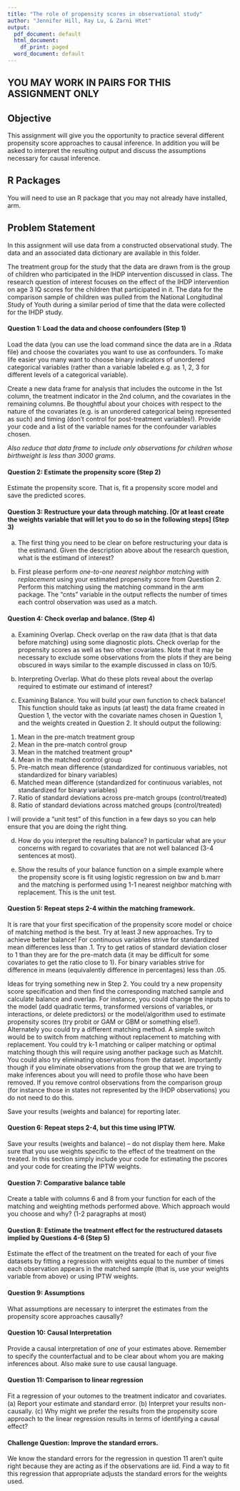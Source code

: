 ```yaml
---
title: "The role of propensity scores in observational study"
author: "Jennifer Hill, Ray Lu, & Zarni Htet"
output:
  pdf_document: default
  html_document:
    df_print: paged
  word_document: default
---
```


## YOU MAY WORK IN PAIRS FOR THIS ASSIGNMENT ONLY ##

## Objective
This assignment will give you the opportunity to practice several different propensity score approaches to causal inference. In addition you will be asked to interpret the resulting output and discuss the assumptions necessary for causal inference. 

## R Packages
You will need to use an R package that you may not already have installed, arm.  

## Problem Statement
In this assignment will use data from a constructed observational study. The data and an associated data dictionary are available in this folder.

The treatment group for the study that the data are drawn from is the group of children who participated in the IHDP intervention discussed in class. The research question of interest focuses on the effect of the IHDP intervention on age 3 IQ scores for the children that participated in it. The data for the comparison sample of children was pulled from the National Longitudinal Study of Youth during a similar period of time that the data were collected for the IHDP study.

#### Question 1: Load the data and choose confounders (Step 1)
Load the data (you can use the load command since the data are in a .Rdata file) and choose the covariates you want to use as confounders. To make life easier you many want to choose binary indicators of unordered categorical variables (rather than a variable labeled e.g. as 1, 2, 3 for different levels of a categorical variable). 

Create a new data frame for analysis that includes the outcome in the 1st column, the treatment indicator in the 2nd column, and the covariates in the remaining columns. Be thoughtful about your choices with respect to the nature of the covariates (e.g. is an unordered categorical being represented as such) and timing (don't control for post-treatment variables!). Provide your code and a list of the variable names for the confounder variables chosen.

*Also reduce that data frame to include only observations for children whose birthweight is less than 3000 grams.*

#### Question 2: Estimate the propensity score (Step 2)
Estimate the propensity score. That is, fit a propensity score model and save the predicted scores.

#### Question 3: Restructure your data through matching. [Or at least create the weights variable that will let you to do so in the following steps]  (Step 3)

(a) The first thing you need to be clear on before restructuring your data is the estimand. Given the description above about the research question, what is the estimand of interest?

(b) First please perform *one-to-one nearest neighbor matching with replacement* using your estimated propensity score from Question 2. Perform this matching using the matching command in the arm package. The "cnts" variable in the output reflects the number of times each control observation was used as a match.

#### Question 4: Check overlap and balance. (Step 4)

(a) Examining Overlap. Check overlap on the raw data (that is that data before matching) using some diagnostic plots. Check overlap for the propensity scores as well as two other covariates. Note that it may be necessary to exclude some observations from the plots if they are being obscured in ways similar to the example discussed in class on 10/5.

(b) Interpreting Overlap. What do these plots reveal about the overlap required to estimate our estimand of interest?

(c) Examining Balance. You will build your own function to check balance!  This function should take as inputs (at least) the data frame created in Question 1, the vector with the covariate names chosen in Question 1, and the weights created in Question 2. It should output the following:

1) Mean in the pre-match treatment group
2) Mean in the pre-match control group
3) Mean in the matched treatment group*
4) Mean in the matched control group
5) Pre-match mean difference (standardized for continuous variables, not standardized for binary variables)
6) Matched mean difference (standardized for continuous variables, not standardized for binary variables)
7) Ratio of standard deviations across pre-match groups (control/treated)
8) Ratio of standard deviations across matched groups (control/treated)

I will provide a "unit test" of this function in a few days so you can help ensure that you are doing the right thing.

(d) How do you interpret the resulting balance?  In particular what are your concerns with regard to covariates that are not well balanced (3-4 sentences at most).

(e) Show the results of your balance function on a simple example where the propensity score is fit using logistic regression on bw and b.marr and the matching is performed using 1-1 nearest neighbor matching with replacement.
This is the unit test.

\begin{verbatim}
             mn1       mn0     mn1.m     mn0.m    diff  diff.m  ratio  ratio.m
bw      2008.648  2629.482  2008.648  2001.838  -2.191   0.024  1.175   1.044
b.marr     0.431     0.595     0.431     0.486  -0.164  -0.055  0.000   0.000
\end{verbatim}


#### Question 5: Repeat steps 2-4 within the matching framework.
It is rare that your first specification of the propensity score model or choice of matching method is the best. Try at least *3* new approaches. Try to achieve better balance!  For continuous variables strive for standardized mean differences less than .1.  Try to get ratios of standard deviation closer to 1 than they are for the pre-match data (it may be difficult for some covariates to get the ratio close to 1). For binary variables strive for difference in means (equivalently difference in percentages) less than .05.

Ideas for trying something new in Step 2. You could try a new propensity score specification and then find the corresponding matched sample and calculate balance and overlap. For instance, you could change the inputs to the model (add quadratic terms, transformed versions of variables, or interactions, or delete predictors) or the model/algorithm used to estimate propensity scores (try probit or GAM or GBM or something else!). Alternately you could try a different matching method. A simple switch would be to switch from matching without replacement to matching with replacement. You could try k-1 matching or caliper matching or optimal matching though this will require using another package such as MatchIt. You could also try eliminating observations from the dataset. Importantly though if you eliminate observations from the group that we are trying to make inferences about you will need to profile those who have been removed. If you remove control observations from the comparison group (for instance those in states not represented by the IHDP observations) you do not need to do this. 

Save your results (weights and balance) for reporting later.

#### Question 6: Repeat steps 2-4, but this time using IPTW.
Save your results (weights and balance) -- do not display them here. Make sure that you use weights specific to the effect of the treatment on the treated. In this section simply include your code for estimating the pscores and your code for creating the IPTW weights.  

#### Question 7: Comparative balance table
Create a table with columns 6 and 8 from your function for each of the matching and weighting methods performed above. Which approach would you choose and why? (1-2 paragraphs at most)

#### Question 8: Estimate the treatment effect for the restructured datasets implied by Questions 4-6 (Step 5)
Estimate the effect of the treatment on the treated for each of your five datasets by fitting a regression with weights equal to the number of times each observation appears in the matched sample (that is, use your weights variable from above) or using IPTW weights.

#### Question 9: Assumptions
What assumptions are necessary to interpret the estimates from the propensity score approaches causally?

#### Question 10: Causal Interpretation
Provide a causal interpretation of *one* of your estimates above.  Remember to specify the counterfactual and to be clear about whom you are making inferences about.  Also make sure to use causal language.

#### Question 11: Comparison to linear regression 
Fit a regression of your outomes to the treatment indicator and covariates.
(a)  Report your estimate and standard error.
(b)  Interpret your results non-causally.
(c)  Why might we prefer the results from the propensity score approach to the linear regression results in terms of identifying a causal effect?

#### Challenge Question: Improve the standard errors.
We know the standard errors for the regression in question 11 aren't quite right because they are acting as if the observations are iid. Find a way to fit this regression that appropriate adjusts the standard errors for the weights used.




